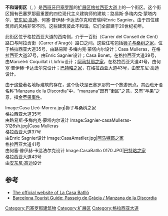 '''不和谐街区'''（{{lang-ca|Illa de la Discòrdia}}, {{lang-es|Manzana de la Discordia}}）是[[西班牙|西班牙]][[巴塞罗那|巴塞罗那]]的[[扩展区|扩展区]][[格拉西亚大道|格拉西亚大道]]上的一个街区。这个街区拥有巴塞罗那最重要的四位现代主义建筑师的建筑：路易斯·多梅内克·蒙塔内尔、[[安东尼·高迪|安东尼·高迪]]、何塞·普伊赫·卡达法尔克和安瑞科Enric Sagnier。由于四位建筑师的风格非常不同，这些建筑彼此不和谐。它们全部建于20世纪初年。

此街区位于格拉西亚大道的西南侧，介于一百街（Carrer del Consell de Cent）路口与阿拉贡街（Carrer d'Aragó）路口之间。这些住宅包括[[狮子与桑树之家|狮子与桑树之家]]，位于格拉西亚大道35号，由路易斯·多梅内克·蒙塔内尔设计；Casa Mulleras，在格拉西亚大道37号，由Enric Sagnier设计；Casa Bonet，在格拉西亚大道39号，由Marcel•lí Coquillat i Llofriu设计；[[阿马特耶之家|阿马特耶之家]]，在格拉西亚大道41号，由何塞·普伊赫·卡达法尔克设计；[[巴特略之家|巴特略之家]]，在格拉西亚大道43号，由安东尼·高迪设计。

由于这些著名地标建筑的存在，这个街块是巴塞罗那的一个旅游景点。其西班牙语名称“Manzana de la Discordia”中，“manzana”既有“街区”之意，又有“苹果”之意，指[[金苹果事件|金苹果事件]]。

<gallery caption="不和谐街区" >
Image:Casa Lleó-Morera.jpg|狮子与桑树之家<br>格拉西亚大道35号<br>由路易斯·多梅内克·蒙塔内尔设计
Image:Sagnier-casaMulleras-3126sh.jpg|Casa Mulleras<br>格拉西亚大道37号<br>由Enric Sagnier设计
Image:CasaAmatller.jpg|[[阿马特耶之家|阿马特耶之家]]<br>格拉西亚大道41号<br>由何塞·普伊赫·卡达法尔克设计
Image:CasaBatllo 0170.JPG|[[巴特略之家|巴特略之家]]<br>格拉西亚大道43号<br>由[[安东尼·高迪|安东尼·高迪]]设计

</gallery>

==参考==
*[http://www.casabatllo.cat The official website of La Casa Batlló] {{Wayback|url=http://www.casabatllo.cat/ |date=20141009093323 }}
*[http://www.bcninternet.com/touristinfo.php?subject=Passeig+de+Gr%E0cia+%2F+Manzana+de+la+Discordia Barcelona Tourist Guide: Passeig de Gràcia / Manzana de la Discordia] {{Wayback|url=http://www.bcninternet.com/touristinfo.php?subject=Passeig+de+Gr%E0cia+%2F+Manzana+de+la+Discordia |date=20120207165729 }}

{{coord|41|23|29|N|2|09|54|E|region:ES_type:landmark_source:kolossus-frwiki|display=title}}
{{地理小作品}}
[[Category:巴塞罗那建筑物|Category:巴塞罗那建筑物]]
[[Category:扩展区|Category:扩展区]]
[[Category:格拉西亚大道|Category:格拉西亚大道]]